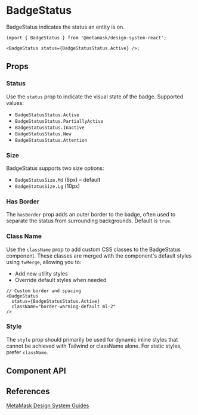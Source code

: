 

# BadgeStatus

BadgeStatus indicates the status an entity is on.

```tsx
import { BadgeStatus } from '@metamask/design-system-react';

<BadgeStatus status={BadgeStatusStatus.Active} />;
```

<Canvas of={BadgeStatusStories.Default} />

## Props

### Status

Use the `status` prop to indicate the visual state of the badge. Supported values:

- `BadgeStatusStatus.Active`
- `BadgeStatusStatus.PartiallyActive`
- `BadgeStatusStatus.Inactive`
- `BadgeStatusStatus.New`
- `BadgeStatusStatus.Attention`

<Canvas of={BadgeStatusStories.Status} />

### Size

BadgeStatus supports two size options:

- `BadgeStatusSize.Md` (8px) – default
- `BadgeStatusSize.Lg` (10px)

<Canvas of={BadgeStatusStories.Size} />

### Has Border

The `hasBorder` prop adds an outer border to the badge, often used to separate the status from surrounding backgrounds. Default is `true`.

<Canvas of={BadgeStatusStories.HasBorder} />

### Class Name

Use the `className` prop to add custom CSS classes to the BadgeStatus component. These classes are merged with the component's default styles using `twMerge`, allowing you to:

- Add new utility styles
- Override default styles when needed

```tsx
// Custom border and spacing
<BadgeStatus
  status={BadgeStatusStatus.Active}
  className="border-warning-default ml-2"
/>
```

### Style

The `style` prop should primarily be used for dynamic inline styles that cannot be achieved with Tailwind or className alone. For static styles, prefer `className`.

## Component API

<Controls of={BadgeStatusStories.Default} />

## References

[MetaMask Design System Guides](https://www.notion.so/MetaMask-Design-System-Guides-Design-f86ecc914d6b4eb6873a122b83c12940)
